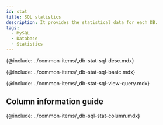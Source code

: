 ```yaml
---
id: stat
title: SQL statistics
description: It provides the statistical data for each DB.
tags:
  - MySQL
  - Database
  - Statistics
---
```


<!-- SQL 통계 -->

{@include: ../common-items/_db-stat-sql-desc.mdx}  

<!-- SQL 통계 기본 사용 안내 -->

{@include: ../common-items/_db-stat-sql-basic.mdx} 

<!-- 쿼리별 수행 추이, 자세히 보기 -->

{@include: ../common-items/_db-stat-sql-view-query.mdx} 

## Column information guide

{@include: ../common-items/_db-sql-stat-column.mdx}
